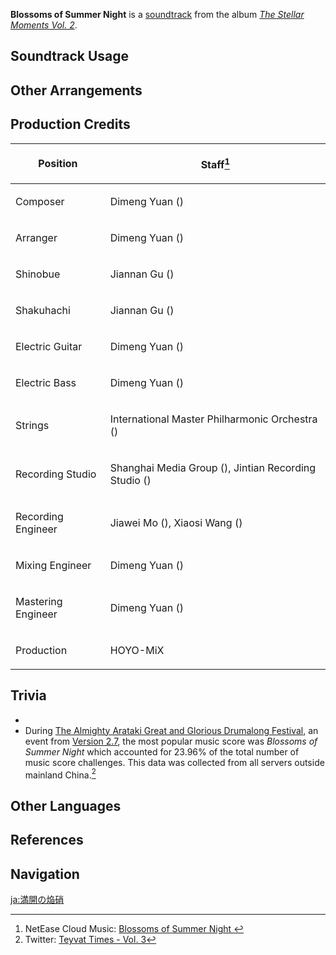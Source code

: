 {{Soundtrack Infobox
|image          = The Stellar Moments Vol. 2.png
|album          = The Stellar Moments Vol. 2
|number         = 14
|featured       =
|featured2      =
|featured3      =
|featured_disc  =
|featured_disc2 =
|featured_disc3 =
|youtube_id     = bmzmDeh2eAQ
|spotify_id     = 1z0VrBfn5iGortE8cikOTl
|previous       = Eternity in a Moment
|next           = Will of Thunder
}}
'''Blossoms of Summer Night''' is a [[soundtrack]] from the album ''[[The Stellar Moments Vol. 2]]''.

==Soundtrack Usage==
{{Soundtrack Usage
|mediaoriginal = Character Demo;;Yoimiya
|quest     = 
|location  = 
|domain    = 
|eventgameplay = The Almighty Arataki Great and Glorious Drumalong Festival
}}

==Other Arrangements==
{{Files by Category Gallery|Media Using an Unreleased Arrangement of Blossoms of Summer Night Soundtrack}}

==Production Credits==
{| class="wikitable"
! Position
! Staff<ref>NetEase Cloud Music: [https://music.163.com/#/song?id=1913532415 Blossoms of Summer Night {{zh|硝华流焰}}]</ref>
|-
! Composer
| Dimeng Yuan ({{zh|苑迪萌}})
|-
! Arranger
| Dimeng Yuan ({{zh|苑迪萌}})
|-
! Shinobue
| Jiannan Gu ({{zh|顾剑楠}})
|-
! Shakuhachi
| Jiannan Gu ({{zh|顾剑楠}})
|-
! Electric Guitar
| Dimeng Yuan ({{zh|苑迪萌}})
|-
! Electric Bass
| Dimeng Yuan ({{zh|苑迪萌}})
|-
! Strings
| International Master Philharmonic Orchestra ({{zh|国际首席爱乐乐团}})
|-
! Recording Studio
| Shanghai Media Group ({{zh|上海广播大厦}}), Jintian Recording Studio ({{zh|金田录音棚}})
|-
! Recording Engineer
| Jiawei Mo ({{zh|莫家伟}}), Xiaosi Wang ({{zh|王小四}})
|-
!  Mixing Engineer
| Dimeng Yuan ({{zh|苑迪萌}})
|-
! Mastering Engineer
| Dimeng Yuan ({{zh|苑迪萌}})
|-
! Production
| HOYO-MiX
|}

==Trivia==
* {{Transclude|Eternity in a Moment|YoiLeitmotif|section=1}}
* During [[The Almighty Arataki Great and Glorious Drumalong Festival]], an event from [[Version 2.7]], the most popular music score was ''Blossoms of Summer Night'' which accounted for 23.96% of the total number of music score challenges. This data was collected from all servers outside mainland China.<ref>Twitter: [https://twitter.com/genshinimpact/status/1546675714690252802 Teyvat Times - Vol. 3]</ref>

==Other Languages==
{{Other Languages
|en       = Blossoms of Summer Night
|zhs      = 硝华流焰
|zhs_rm   = Xiāohuá Liúyàn
|zht      = 硝華流焰
|zht_rm   = Xiāohuá Liúyàn
|zh_tl    = 
|ja       = 満開の焔硝
|ja_rm    = Mankai no Enshou
|ja_tl    = Gunpowder in Full Bloom
|ja_note  = Likely a play on the Japanese word for fireworks, “花火” (literally, “flower fire”).
|ko       = Blossoms of Summer Night<ref name=drumalong>Event: [[The Almighty Arataki Great and Glorious Drumalong Festival]]</ref>
|es       = Flores de la noche de verano<ref name=drumalong />
|es_tl    = Summer Night Flowers
|fr       = Fleuraison estivale<ref name=drumalong />
|fr_tl    = Summer Blooming
|ru       = Цветы в летней ночи<ref name=drumalong />
|ru_tl    = Blossoms in Summer Night
|th       = Blossoms of Summer Night<ref name=drumalong />
|vi       = Đêm Hè Rực Rỡ<ref name=drumalong />
|vi_tl    = 
|de       = Feuerwerk in voller Blüte<ref name=drumalong />
|de_tl    = Fireworks in Full Bloom<ref name=drumalong />
|id       = Blossoms of Summer Night<ref name=drumalong />
|pt       = Flores da Noite de Verão<ref name=drumalong />
|pt_tl    = 
}}

==References==
{{Reflist}}

==Navigation==
{{Soundtrack Navbox|The Stellar Moments}}

[[ja:満開の焔硝]]